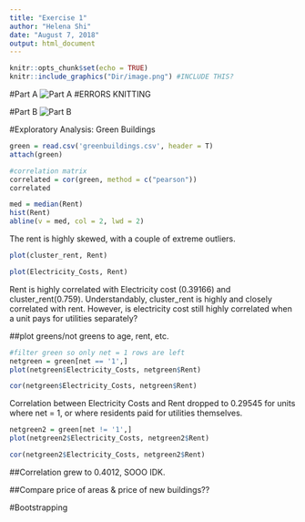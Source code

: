 ---
title: "Exercise 1"
author: "Helena Shi"
date: "August 7, 2018"
output: html_document
---

```{r setup, include=FALSE}
knitr::opts_chunk$set(echo = TRUE)
knitr::include_graphics("Dir/image.png") #INCLUDE THIS?
```

#Part A
![Part A](Stats/Exercise 1/PartA.png) 
#ERRORS KNITTING

#Part B
![Part B](Stats/Exercise 1/PartB.png)


#Exploratory Analysis: Green Buildings

```{r}
green = read.csv('greenbuildings.csv', header = T)
attach(green)

#correlation matrix
correlated = cor(green, method = c("pearson"))
correlated
```


```{r}
med = median(Rent)
hist(Rent)
abline(v = med, col = 2, lwd = 2)
```

The rent is highly skewed, with a couple of extreme outliers. 

```{r}
plot(cluster_rent, Rent)
```


```{r}
plot(Electricity_Costs, Rent)
```

Rent is highly correlated with Electricity cost (0.39166) and cluster_rent(0.759). Understandably, cluster_rent is highly and closely correlated with rent. However, is electricity cost still highly correlated when a unit pays for utilities separately?

##plot greens/not greens to age, rent, etc.

```{r}
#filter green so only net = 1 rows are left
netgreen = green[net == '1',]
plot(netgreen$Electricity_Costs, netgreen$Rent)
```

```{r}
cor(netgreen$Electricity_Costs, netgreen$Rent)
```

Correlation between Electricity Costs and Rent dropped to 0.29545 for units where net = 1, or where residents paid for utilities themselves.

```{r}
netgreen2 = green[net != '1',]
plot(netgreen2$Electricity_Costs, netgreen2$Rent)
```

```{r}
cor(netgreen2$Electricity_Costs, netgreen2$Rent)
```
##Correlation grew to 0.4012, SOOO IDK.

##Compare price of areas & price of new buildings??

#Bootstrapping
```{r}

```

